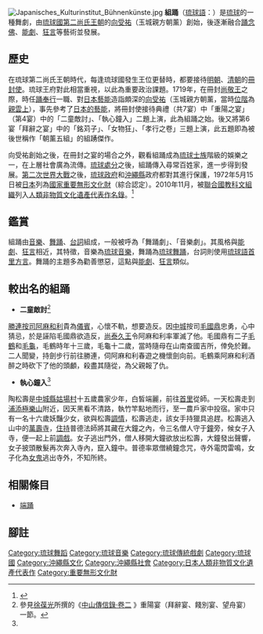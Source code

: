 {{noteTA
|T=zh-hans:组踊; zh-hant:組踊;
|1=zh-hans:组踊; zh-hant:組踊;
|2=zh-hans:踊奉行; zh-hant:踊奉行;
|3=zh-hans:舞踊; zh-hant:舞踊;
|4=zh-hans:踊念佛; zh-hant:踊念佛;
}}
[[File:Japanisches_Kulturinstitut_Bühnenkünste.jpg|border]]
{{Lewchewan
|img= 
|caption=
|kanji= 組踊
|kana= クミヲゥドゥイ
|romaji=Kumiwudui
}}
'''組踊'''（[[琉球語|琉球語]]：{{lang|ryu|クミヲゥドゥイ}}）是[[琉球|琉球]]的一種舞劇，由[[琉球國|琉球國]][[第二尚氏王朝|第二尚氏王朝]]的[[向受祐|向受祐]]（玉城親方朝薰）創始，後逐漸融合[[踊念佛|踊念佛]]、[[能劇|能劇]]、[[狂言|狂言]]等藝術並發展。

== 歷史 ==
在琉球第二尚氏王朝時代，每逢琉球國發生王位更替時，都要接待[[明朝|明朝]]、[[清朝|清朝]]的[[冊封使|冊封使]]。琉球王府對此相當重視，以此為重要政治課題。1719年，在冊封[[尚敬王|尚敬王]]之際，時任[[踊奉行|踊奉行]]一職、對[[日本傳統藝能|日本藝能]]造詣頗深的[[向受祐|向受祐]]（玉城親方朝薰，當時[[琉球位階|位階]]為[[親雲上|親雲上]]），事先參考了[[日本傳統藝能|日本的藝能]]，將冊封使接待典禮（共7宴）中「重陽之宴」（第4宴）中的「二童敵討」、「執心鐘入」二題上演，此為組踊之始。後又將第6宴「拜辭之宴」中的「銘苅子」、「女物狂」、「孝行之卷」三題上演，此五題即為被後世稱作「朝薰五組」的組踴傑作。

向受祐創始之後，在冊封之宴的場合之外，觀看組踊成為[[琉球國|琉球]][[士族|士族]]階級的娛樂之一，在上層社會廣為流傳。[[琉球處分|琉球處分]]之後，組踊傳入尋常百姓家，進一步得到發展。[[第二次世界大戰|第二次世界大戰]]之後，[[琉球政府|琉球政府]]和[[沖繩縣|沖繩縣]]政府都對其進行保護，1972年5月15日被[[日本|日本]]列為[[國家重要無形文化財|國家重要無形文化財]]（綜合認定）。2010年11月，被[[聯合國教科文組織|聯合國教科文組織]]列入[[人類非物質文化遺產代表作名錄|人類非物質文化遺產代表作名錄]]。<ref name=kumiodori>{{cite web | title= Kumiodori | url= http://www.unesco.org/culture/ich/index.php?lg=en&pg=00011&RL=00405 | publisher= UNESCO Culture Sector | accessdate= 2011-05-02 | archive-date= 2015-11-05 | archive-url= https://web.archive.org/web/20151105115305/http://www.unesco.org/culture/ich/index.php?lg=en&pg=00011&RL=00405 | dead-url= no }}</ref>
== 鑑賞 ==
組踊由[[音樂|音樂]]、[[舞蹈|舞踊]]、[[台詞|台詞]]組成，一般被呼為「舞踊劇」、「音樂劇」。其風格與[[能劇|能劇]]、[[狂言|狂言]]相近，其特徵，音樂為[[琉球音樂|琉球音樂]]，舞踊為[[琉球舞踊|琉球舞踊]]，台詞則使用[[琉球語|琉球語]][[首里方言|首里方言]]。舞踊的主題多為勸善懲惡，這點與[[能劇|能劇]]、[[狂言|狂言]]類似。
== 較出名的組踊 ==
*'''二童敵討'''<ref name=kumiodori2>參見[[徐葆光|徐葆光]]所撰的《[http://www.tulips.tsukuba.ac.jp/limedio/dlam/B1241191/1/vol08/zs.txt 中山傳信錄·卷二] {{webarchive|url=https://web.archive.org/web/20080804051739/http://www.tulips.tsukuba.ac.jp/limedio/dlam/B1241191/1/vol08/zs.txt |date=2008-08-04 }}》重陽宴（拜辭宴、餞別宴、望舟宴）一節。</ref>
[[勝連城|勝連]][[按司|按司]][[阿麻和利|阿麻和利]]貴為[[儀賓|儀賓]]，心懷不軌，想要造反。因[[中城間切|中城]]按司[[護佐丸|毛國鼎]]忠勇，心中猜忌，於是誣陷毛國鼎欲造反，[[尚泰久王|尚泰久王]]令阿麻和利率軍滅了他。毛國鼎有二子[[毛鶴|毛鶴]]和[[毛龜|毛龜]]，毛鶴時年十三歲，毛龜十二歲，當時隨母在山南查國吉所，倖免於難。二人聞變，持劍步行前往勝連，伺阿麻和利春遊之機懷劍向前。毛鶴乘阿麻和利酒醉之時砍下了他的頭顱，殺盡其隨從，為父親報了仇。
*'''執心鐘入'''<ref name=kumiodori2/>
陶松壽是[[中城間切|中城縣]][[姑場村|姑場村]]十五歲農家少年，白皙端麗，前往[[首里城|首里]]從師。一天松壽走到[[浦添極樂山|浦添極樂山]]附近，因天黑看不清路，執竹竿點地而行，至一農戶家中投宿。家中只有一名十六歲妖豔少女，欲與松壽[[調情|調情]]，松壽逃走，該女手持獵具追趕。松壽逃入山中的[[萬壽寺|萬壽寺]]，[[住持|住持]]普德法師將其藏在大鐘之內，令三名僧人守于[[鐘|鐘]]旁，候女子入寺，便一起上前[[調戲|調戲]]。女子逃出門外，僧人移開大鐘欲放出松壽，大鐘發出聲響，女子披頭散髮再次奔入寺內，竄入鐘中。普德率眾僧繞鐘念咒，寺外電閃雷鳴，女子化為[[鬼|女鬼]]逃出寺外，不知所終。

== 相關條目 ==
*[[端踊|端踊]]

== 腳註 ==
{{reflist}}

{{日本的传统艺能}}
{{Authority control}}
[[Category:琉球舞蹈|Category:琉球舞蹈]]
[[Category:琉球音樂|Category:琉球音樂]]
[[Category:琉球傳統戲劇|Category:琉球傳統戲劇]]
[[Category:琉球國|Category:琉球國]]
[[Category:沖繩縣文化|Category:沖繩縣文化]]
[[Category:沖繩縣社會|Category:沖繩縣社會]]
[[Category:日本人類非物質文化遺產代表作|Category:日本人類非物質文化遺產代表作]]
[[Category:重要無形文化財|Category:重要無形文化財]]